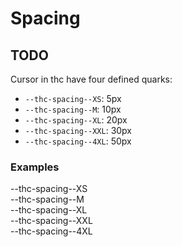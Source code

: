 
<Meta title="Design System/Quarks/Spacing" />

# Spacing

## TODO

Cursor in thc have four defined quarks:

-   `--thc-spacing--XS`: 5px
-   `--thc-spacing--M`: 10px
-   `--thc-spacing--XL`: 20px
-   `--thc-spacing--XXL`: 30px
-   `--thc-spacing--4XL`: 50px

### Examples

<Canvas>
    <Story name="--thc-spacing--XS">
        <div>--thc-spacing--XS</div>
        <div style={{ border: "1px solid black", width: "70px", height: "var(--thc-spacing--XS)" }} />
    </Story>
    <Story name="--thc-spacing--M">
        <div>--thc-spacing--M</div>
        <div style={{ border: "1px solid black", width: "70px", height: "var(--thc-spacing--M)" }} />
    </Story>
    <Story name="--thc-spacing--XL">
        <div>--thc-spacing--XL</div>
        <div style={{ border: "1px solid black", width: "70px", height: "var(--thc-spacing--XL)" }} />
    </Story>
    <Story name="--thc-spacing--XXL">
        <div>--thc-spacing--XXL</div>
        <div style={{ border: "1px solid black", width: "70px", height: "var(--thc-spacing--XXL)" }} />
    </Story>
    <Story name="--thc-spacing--4XL">
        <div>--thc-spacing--4XL</div>
        <div style={{ border: "1px solid black", width: "70px", height: "var(--thc-spacing--4XL)" }} />
    </Story>
</Canvas>
